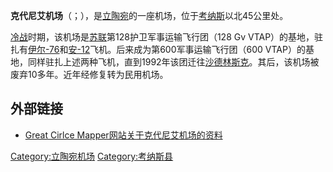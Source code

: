{{Airport infobox
| airport_name     = 克代尼艾机场
| nativename       = Kėdainių aerodromas
| photo            = 
| photosize        = 
| caption          = 
| type             = 民用
| run by           = 
| opened           = 
| closed           = 
| city             = 
| location         = [[凯代尼艾区|克代尼艾]]
| distance_to_city = 
| elevation        = 52米
| website          = 
| IATA             = 
| ICAO             = EYKD
| FAA              = 
| LID              = 
| coordinates      = {{coord|55|18|42|N|23|57|12|E|type:airport}}
| runway1_heading  = 16/34
| runway1_feet     = 6562
| runway1_meter    = 2000
| runway1_surface  = 沥青
| stat_year        = 
| stat_passenger   = 
| stat_cargo       = 
| stat_flight      =
| stat1-header     =
| stat1-data       =
| footnotes        =
}}
'''克代尼艾机场'''（{{lang-lt|Kėdainių aerodromas}}；{{airport codes||EYKD}}），是[[立陶宛|立陶宛]]的一座机场，位于[[考纳斯|考纳斯]]以北45公里处。

[[冷战|冷战]]时期，该机场是[[苏联|苏联]]第128护卫军事运输飞行团（128 Gv VTAP）的基地，驻扎有[[伊尔-76|伊尔-76]]和[[安-12|安-12]]飞机。后来成为第600军事运输飞行团（600 VTAP）的基地，同样驻扎上述两种飞机，直到1992年该团迁往[[沙德林斯克|沙德林斯克]]。其后，该机场被废弃10多年。近年经修复转为民用机场。

== 外部链接 ==
* {{En icon}}[http://gc.kls2.com/airport/EYKD Great Cirlce Mapper网站关于克代尼艾机场的资料] {{Wayback|url=http://gc.kls2.com/airport/EYKD |date=20160304115720 }}

{{立陶宛机场}}
[[Category:立陶宛机场|Category:立陶宛机场]]
[[Category:考纳斯县|Category:考纳斯县]]